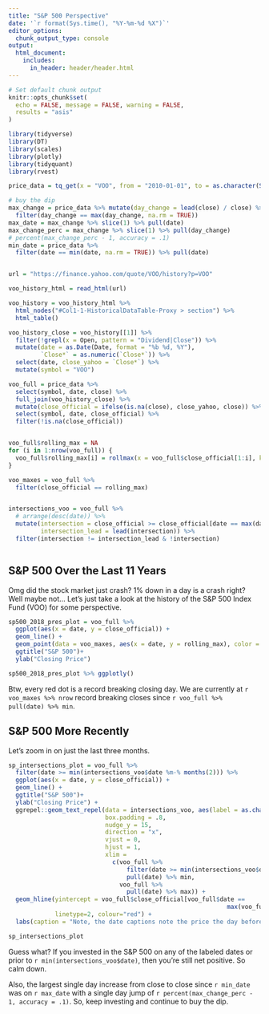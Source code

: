 ```yaml
---
title: "S&P 500 Perspective"
date: '`r format(Sys.time(), "%Y-%m-%d %X")`'
editor_options: 
  chunk_output_type: console
output:
  html_document:
    includes:
      in_header: header/header.html
---
```


```r
# Set default chunk output
knitr::opts_chunk$set(
  echo = FALSE, message = FALSE, warning = FALSE,
  results = "asis"
)
```

```r
library(tidyverse)
library(DT)
library(scales)
library(plotly)
library(tidyquant)
library(rvest)
```

```r

price_data = tq_get(x = "VOO", from = "2010-01-01", to = as.character(Sys.Date()), get = "stock.prices")

# buy the dip
max_change = price_data %>% mutate(day_change = lead(close) / close) %>%
  filter(day_change == max(day_change, na.rm = TRUE))
max_date = max_change %>% slice(1) %>% pull(date)
max_change_perc = max_change %>% slice(1) %>% pull(day_change)
# percent(max_change_perc - 1, accuracy = .1)
min_date = price_data %>%
  filter(date == min(date, na.rm = TRUE)) %>% pull(date)


url = "https://finance.yahoo.com/quote/VOO/history?p=VOO"

voo_history_html = read_html(url)

voo_history = voo_history_html %>% 
  html_nodes("#Col1-1-HistoricalDataTable-Proxy > section") %>% 
  html_table()

voo_history_close = voo_history[[1]] %>%
  filter(!grepl(x = Open, pattern = "Dividend|Close")) %>%
  mutate(date = as.Date(Date, format = "%b %d, %Y"),
         `Close*` = as.numeric(`Close*`)) %>%
  select(date, close_yahoo = `Close*`) %>%
  mutate(symbol = "VOO")

voo_full = price_data %>% 
  select(symbol, date, close) %>% 
  full_join(voo_history_close) %>% 
  mutate(close_official = ifelse(is.na(close), close_yahoo, close)) %>% 
  select(symbol, date, close_official) %>%
  filter(!is.na(close_official))


voo_full$rolling_max = NA
for (i in 1:nrow(voo_full)) {
  voo_full$rolling_max[i] = rollmax(x = voo_full$close_official[1:i], k = i)
}

voo_maxes = voo_full %>% 
  filter(close_official == rolling_max)


intersections_voo = voo_full %>%
  # arrange(desc(date)) %>% 
  mutate(intersection = close_official >= close_official[date == max(date)],
         intersection_lead = lead(intersection)) %>% 
  filter(intersection != intersection_lead & !intersection)



```

## S&P 500 Over the Last 11 Years

Omg did the stock market just crash? 1% down in a day is a crash right? Well maybe not... Let's just take a look at the history of the S&P 500 Index Fund (VOO) for some perspective.

```r
sp500_2018_pres_plot = voo_full %>% 
  ggplot(aes(x = date, y = close_official)) +
  geom_line() +
  geom_point(data = voo_maxes, aes(x = date, y = rolling_max), color = "red", size = .5) +
  ggtitle("S&P 500")+
  ylab("Closing Price")

sp500_2018_pres_plot %>% ggplotly()
```

Btw, every red dot is a record breaking closing day. We are currently at `r voo_maxes %>% nrow` record breaking closes since `r voo_full %>% pull(date) %>% min`.

## S&P 500 More Recently

Let's zoom in on just the last three months. 

```r
sp_intersections_plot = voo_full %>% 
  filter(date >= min(intersections_voo$date %m-% months(2))) %>% 
  ggplot(aes(x = date, y = close_official)) +
  geom_line() +
  ggtitle("S&P 500")+
  ylab("Closing Price") +
  ggrepel::geom_text_repel(data = intersections_voo, aes(label = as.character(date), segment.color = "red"),
                           box.padding = .8,
                           nudge_y = 15,
                           direction = "x",
                           vjust = 0,
                           hjust = 1,
                           xlim =
                             c(voo_full %>% 
                                 filter(date >= min(intersections_voo$date %m-% months(2))) %>%
                                 pull(date) %>% min,
                               voo_full %>%
                                 pull(date) %>% max)) +
  geom_hline(yintercept = voo_full$close_official[voo_full$date ==
                                                             max(voo_full$date)],
             linetype=2, colour="red") +
  labs(caption = "Note, the date captions note the price the day before\nthe price closes just under today's price/close")

sp_intersections_plot

```

Guess what? If you invested in the S&P 500 on any of the labeled dates or prior to `r min(intersections_voo$date)`, then you're still net positive. So calm down.

Also, the largest single day increase from close to close since `r min_date` was on `r max_date` with a single day jump of `r percent(max_change_perc - 1, accuracy = .1)`. So, keep investing and continue to buy the dip.





